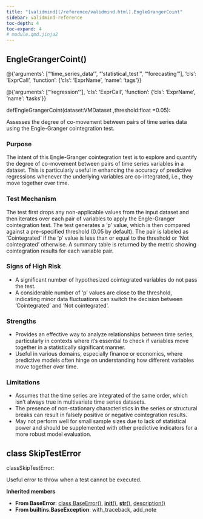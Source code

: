```yaml
---
title: "[validmind](/reference/validmind.html).EngleGrangerCoint"
sidebar: validmind-reference
toc-depth: 4
toc-expand: 4
# module.qmd.jinja2
---
```


<!-- function.qmd.jinja2 -->

## EngleGrangerCoint[()]{.muted}

<!-- signatures.jinja2 -->

::: {.signature}

<div class="decorator">@<!-- types.jinja2 - format_type --><!-- DEBUG: ExprCall --><span class="n">{'arguments': ["'time_series_data'", "'statistical_test'", "'forecasting'"], 'cls': 'ExprCall', 'function': {'cls': 'ExprName', 'name': 'tags'}}</span><!-- DEBUG is_mapping: True -->
<!-- DEBUG type_class: dict -->
<!-- DEBUG cls_value: ExprCall -->
<!-- DEBUG cls_type: str -->
</div><div class="decorator">@<!-- types.jinja2 - format_type --><!-- DEBUG: ExprCall --><span class="n">{'arguments': ["'regression'"], 'cls': 'ExprCall', 'function': {'cls': 'ExprName', 'name': 'tasks'}}</span><!-- DEBUG is_mapping: True -->
<!-- DEBUG type_class: dict -->
<!-- DEBUG cls_value: ExprCall -->
<!-- DEBUG cls_type: str -->
</div>
<span class="kw">def</span><span class="name">EngleGrangerCoint</span>(<span class="params"><span class="n">dataset</span><span class="p">:</span><!-- types.jinja2 - format_type --><!-- DEBUG: ExprName --><span class="n">VMDataset</span><!-- DEBUG is_mapping: True -->
<!-- DEBUG type_class: dict -->
<!-- DEBUG cls_value: ExprName -->
<!-- DEBUG cls_type: str -->
<span class="muted">,</span></span><span class="params"><span class="n">threshold</span><span class="p">:</span><!-- types.jinja2 - format_type --><!-- DEBUG: ExprName --><span class="nb">float</span><!-- DEBUG is_mapping: True -->
<!-- DEBUG type_class: dict -->
<!-- DEBUG cls_value: ExprName -->
<!-- DEBUG cls_type: str -->
<span class="o">=</span><span class="kc">0.05</span></span>):

:::

<!-- docstring.jinja2 -->

Assesses the degree of co-movement between pairs of time series data using the Engle-Granger cointegration test.

### Purpose

The intent of this Engle-Granger cointegration test is to explore and quantify the degree of co-movement between pairs of time series variables in a dataset. This is particularly useful in enhancing the accuracy of predictive regressions whenever the underlying variables are co-integrated, i.e., they move together over time.

### Test Mechanism

The test first drops any non-applicable values from the input dataset and then iterates over each pair of variables to apply the Engle-Granger cointegration test. The test generates a 'p' value, which is then compared against a pre-specified threshold (0.05 by default). The pair is labeled as 'Cointegrated' if the 'p' value is less than or equal to the threshold or 'Not cointegrated' otherwise. A summary table is returned by the metric showing cointegration results for each variable pair.

### Signs of High Risk

- A significant number of hypothesized cointegrated variables do not pass the test.
- A considerable number of 'p' values are close to the threshold, indicating minor data fluctuations can switch the decision between 'Cointegrated' and 'Not cointegrated'.

### Strengths

- Provides an effective way to analyze relationships between time series, particularly in contexts where it's essential to check if variables move together in a statistically significant manner.
- Useful in various domains, especially finance or economics, where predictive models often hinge on understanding how different variables move together over time.

### Limitations

- Assumes that the time series are integrated of the same order, which isn't always true in multivariate time series datasets.
- The presence of non-stationary characteristics in the series or structural breaks can result in falsely positive or negative cointegration results.
- May not perform well for small sample sizes due to lack of statistical power and should be supplemented with other predictive indicators for a more robust model evaluation.

<!-- class.qmd.jinja2 -->

## [class]{.muted} SkipTestError

<!-- signatures.jinja2 -->

::: {.signature}

<span class="kw">class</span><span class="name">SkipTestError</span>:

:::

<!-- docstring.jinja2 -->

Useful error to throw when a test cannot be executed.

**Inherited members**

- **From BaseError**: [class BaseError[()]{.muted}](#class-baseerror), [__init__[()]{.muted}](#__init__), [__str__[()]{.muted}](#__str__), [description[()]{.muted}](#description)
- **From builtins.BaseException**: with_traceback, add_note
